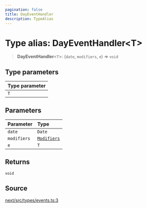 ```yaml
---
pagination: false
title: DayEventHandler
description: TypeAlias
---
```


# Type alias: DayEventHandler\<T\>

> **DayEventHandler**\<`T`\>: (`date`, `modifiers`, `e`) => `void`

## Type parameters

| Type parameter |
| :------ |
| `T` |

## Parameters

| Parameter | Type |
| :------ | :------ |
| `date` | `Date` |
| `modifiers` | [`Modifiers`](/api/next/type-aliases/Modifiers.mdx) |
| `e` | `T` |

## Returns

`void`

## Source

[next/src/types/events.ts:3](https://github.com/gpbl/react-day-picker/blob/575f9be39/next/src/types/events.ts#L3)
